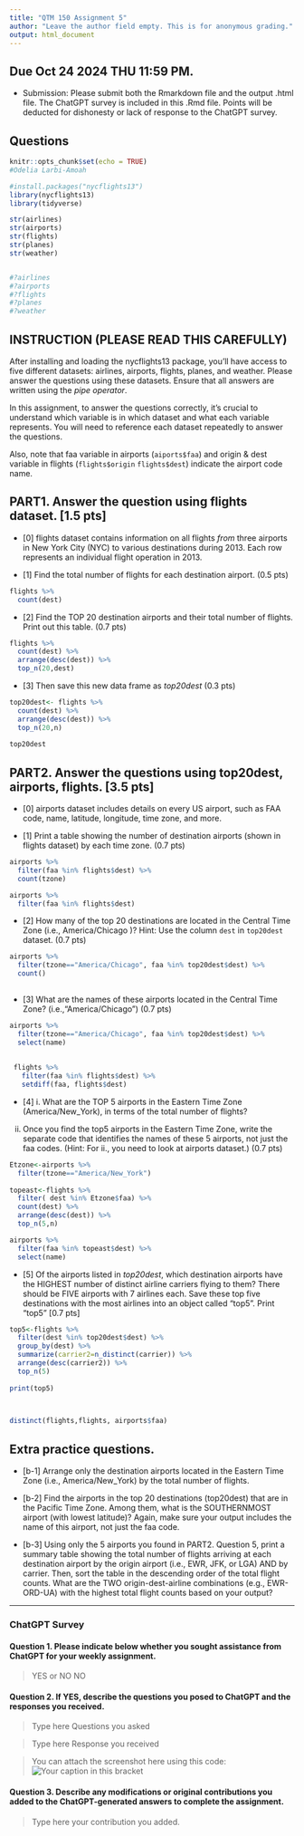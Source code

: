 ```yaml
---
title: "QTM 150 Assignment 5"
author: "Leave the author field empty. This is for anonymous grading."
output: html_document
---
```


## Due Oct 24 2024 THU 11:59 PM.

- Submission: Please submit both the Rmarkdown file and the output .html file. The ChatGPT survey is included in this .Rmd file. Points will be deducted for dishonesty or lack of response to the ChatGPT survey.

## Questions

```r
knitr::opts_chunk$set(echo = TRUE)
#Odelia Larbi-Amoah 

#install.packages("nycflights13")
library(nycflights13)
library(tidyverse)
```


```r
str(airlines)
str(airports)
str(flights)
str(planes)
str(weather)


#?airlines
#?airports
#?flights
#?planes
#?weather
```

## INSTRUCTION (PLEASE READ THIS CAREFULLY)
After installing and loading the nycflights13 package, you'll have access to five different datasets: airlines, airports, flights, planes, and weather. Please answer the questions using these datasets. Ensure that all answers are written using the *pipe operator*.

In this assignment, to answer the questions correctly, it's crucial to understand which variable is in which dataset and what each variable represents. You will need to reference each dataset repeatedly to answer the questions.

Also, note that faa variable in airports (`aiports$faa`) and  origin & dest variable in flights (`flights$origin` `flights$dest`) indicate the airport code name.  


## PART1. Answer the question using flights dataset. [1.5 pts]
- [0] flights dataset contains information on all flights *from* three airports in New York City (NYC) to various destinations during 2013. Each row represents an individual flight operation in 2013. 

- [1] Find the total number of flights for each destination airport. (0.5 pts)

```r
flights %>%
  count(dest)

```

- [2] Find the TOP 20 destination airports and their total number of flights. Print out this table.  (0.7 pts)

```r
flights %>%
  count(dest) %>% 
  arrange(desc(dest)) %>% 
  top_n(20,dest)


```

- [3] Then save this new data frame as *top20dest* (0.3 pts)

```r
top20dest<- flights %>%
  count(dest) %>% 
  arrange(desc(dest)) %>% 
  top_n(20,n)
                
top20dest
```
## PART2. Answer the questions using top20dest, airports, flights. [3.5 pts]
- [0] airports dataset includes details on every US airport, such as FAA code, name, latitude, longitude, time zone, and more. 

- [1] Print a table showing the number of destination airports (shown in flights dataset) by each time zone. (0.7 pts)

```r
airports %>% 
  filter(faa %in% flights$dest) %>% 
  count(tzone)

airports %>% 
  filter(faa %in% flights$dest)


```


- [2] How many of the top 20 destinations are located in the Central Time Zone (i.e., America/Chicago )? Hint: Use the column `dest` in `top20dest` dataset. (0.7 pts)

```r
airports %>% 
  filter(tzone=="America/Chicago", faa %in% top20dest$dest) %>% 
  count()
  
```


- [3] What are the names of these airports located in the Central Time Zone? (i.e.,"America/Chicago") (0.7 pts)

```r
airports %>% 
  filter(tzone=="America/Chicago", faa %in% top20dest$dest) %>% 
  select(name)
  
  
 flights %>% 
   filter(faa %in% flights$dest) %>% 
   setdiff(faa, flights$dest)


```

- [4] i.  What are the TOP 5 airports in the Eastern Time Zone (America/New_York), in terms of the total number of flights? 

ii. Once you find the top5 airports in the Eastern Time Zone, write the separate code that identifies the names of these 5 airports, not just the faa codes. (Hint: For ii., you need to look at airports dataset.) (0.7 pts)
```r
Etzone<-airports %>% 
  filter(tzone=="America/New_York") 
  
topeast<-flights %>% 
  filter( dest %in% Etzone$faa) %>% 
  count(dest) %>% 
  arrange(desc(dest)) %>% 
  top_n(5,n)

airports %>% 
  filter(faa %in% topeast$dest) %>% 
  select(name)


```


- [5] Of the airports listed in *top20dest*, which destination airports have the HIGHEST number of distinct airline carriers flying to them? There should be FIVE airports with 7 airlines each. Save these top five destinations with the most airlines into an object called "top5". Print "top5"  [0.7 pts]

```r
top5<-flights %>% 
  filter(dest %in% top20dest$dest) %>% 
  group_by(dest) %>% 
  summarize(carrier2=n_distinct(carrier)) %>% 
  arrange(desc(carrier2)) %>% 
  top_n(5)
  
print(top5)
  


distinct(flights,flights, airports$faa)

```


## Extra practice questions. 

- [b-1] Arrange only the destination airports located in the Eastern Time Zone (i.e., America/New_York) by the total number of flights. 


- [b-2] Find the airports in the top 20 destinations (top20dest) that are in the Pacific Time Zone. Among them, what is the SOUTHERNMOST airport (with lowest latitude)? Again, make sure your output includes the name of this airport, not just the faa code. 


- [b-3] Using only the 5 airports you found in PART2. Question 5, print a summary table showing the total number of flights arriving at each destination airport by the origin airport (i.e., EWR, JFK, or LGA) AND by carrier. Then, sort the table in the descending order of the total flight counts. What are the TWO origin-dest-airline combinations (e.g., EWR-ORD-UA) with the highest total flight counts based on your output? 




---
### ChatGPT Survey 

#### Question 1. Please indicate below whether you sought assistance from ChatGPT for your weekly assignment.
>  YES or NO
NO

#### Question 2. If YES, describe the questions you posed to ChatGPT and the responses you received.

> Type here Questions you asked

> Type here Response you received

> You can attach the screenshot here using this code: ![Your caption in this bracket]()


#### Question 3. Describe any modifications or original contributions you added to the ChatGPT-generated answers to complete the assignment.

> Type here your contribution you added.

